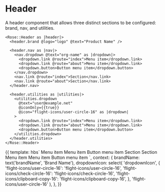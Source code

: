 
<Meta title="Rose|Header" component="Header" />

# Header

A header component that allows three distinct sections to be configured: brand, nav, and utilities.

```htmlbars
<Rose::Header as |header|>
  <header.brand @logo="logo" @text="Product Name" />

  <header.nav as |nav|>
    <nav.dropdown @text="org-name" as |dropdown|>
      <dropdown.link @route="index">Menu item</dropdown.link>
      <dropdown.link @route="about">Menu item</dropdown.link>
      <dropdown.button>Button menu item</dropdown.button>
    </nav.dropdown>
    <nav.link @route="index">Section</nav.link>
    <nav.link @route="about">Section</nav.link>
  </header.nav>

  <header.utilities as |utilities|>
    <utilities.dropdown
      @text="user@example.net"
      @iconOnly={{true}}
      @icon="flight-icons/user-circle-16" as |dropdown|
    >
      <dropdown.link @route="index">Menu item</dropdown.link>
      <dropdown.link @route="about">Menu item</dropdown.link>
      <dropdown.button>Button menu item</dropdown.button>
    </utilities.dropdown>
  </header.utilities>
</Rose::Header>
```

<Preview>
  <Story name="Basic">{{
    template: hbs`
    <Rose::Header as |header|>
      <header.brand @logo="logo" @text={{brandName}} />
      <header.nav as |nav|>
        <nav.dropdown @text="org-name" as |dropdown|>
          <dropdown.link @route="index">Menu item</dropdown.link>
          <dropdown.link @route="about">Menu item</dropdown.link>
          <dropdown.button>Button menu item</dropdown.button>
        </nav.dropdown>
        <nav.link @route="index">Section</nav.link>
        <nav.link @route="about">Section</nav.link>
      </header.nav>
      <header.utilities as |utilities|>
        <utilities.dropdown
          @text="user@example.net"
          @iconOnly={{true}}
          @icon={{dropdownIcon}} as |dropdown|
        >
          <dropdown.link @route="index">Menu item</dropdown.link>
          <dropdown.link @route="about">Menu item</dropdown.link>
          <dropdown.button>Button menu item</dropdown.button>
        </utilities.dropdown>
      </header.utilities>
    </Rose::Header>
    `,
    context: {
      brandName: text('brandName', 'Brand Name'),
      dropdownIcon: select(
        'dropdownIcon',
        {
          'flight-icons/user-circle-16': 'flight-icons/user-circle-16',
          'flight-icons/check-circle-16': 'flight-icons/check-circle-16',
          'flight-icons/clipboard-copy-16': 'flight-icons/clipboard-copy-16',
        },
        'flight-icons/user-circle-16'
      ),
    },
  }}</Story>
</Preview>
